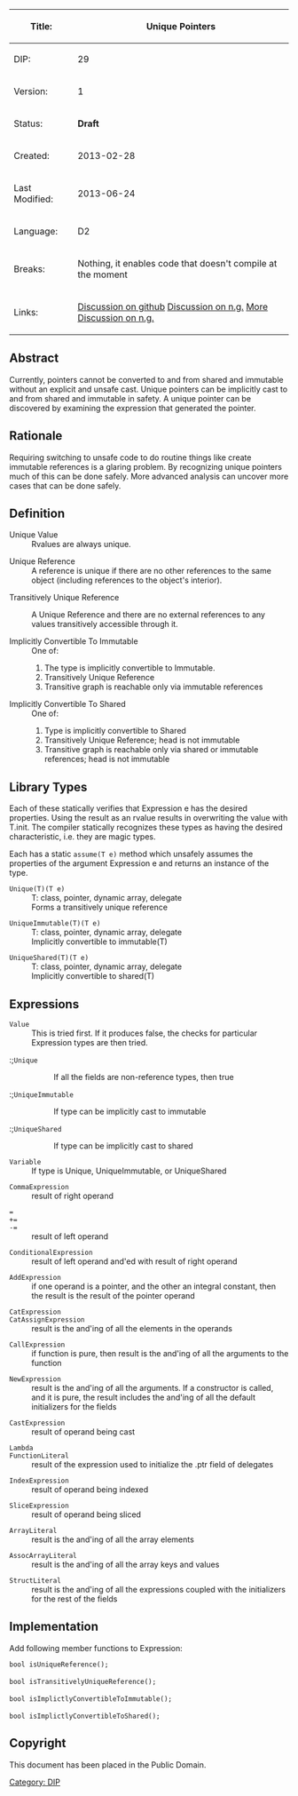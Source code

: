 {| class="wikitable"
!Title:	
!'''Unique Pointers'''
|-
|DIP:	
|29
|-
|Version:
|1
|-
|Status:
|'''Draft'''
|-
|Created:
|2013-02-28
|-
|Last Modified:
|2013-06-24
|-
|Language:
|D2
|-
|Breaks:
|Nothing, it enables code that doesn't compile at the moment
|-
|Links:
|[https://github.com/D-Programming-Language/dmd/pull/1700 Discussion on github]
[http://www.digitalmars.com/d/archives/digitalmars/D/bugs/Issue_8993_New_Implement_unique_references_isolated_memory_44371.html Discussion on n.g.]
[http://www.digitalmars.com/d/archives/digitalmars/D/Immutable_and_unique_in_C_180572.html More Discussion on n.g.]
|}

== Abstract ==
Currently, pointers cannot be converted to and from shared and immutable without an explicit and unsafe cast. Unique pointers can be implicitly cast to and from shared and immutable in safety. A unique pointer can be discovered by examining the expression that generated the pointer.

== Rationale ==
Requiring switching to unsafe code to do routine things like create immutable references is a glaring problem. By recognizing unique pointers much of this can be done safely. More advanced analysis can uncover more cases that can be done safely.

== Definition ==

;Unique Value
:Rvalues are always unique.

;Unique Reference
:A reference is unique if there are no other references to the same object (including references to the object's interior).

;Transitively Unique Reference

:A Unique Reference and there are no external references to any values transitively accessible through it.

;Implicitly Convertible To Immutable
:One of:
:# The type is implicitly convertible to Immutable.
:# Transitively Unique Reference
:# Transitive graph is reachable only via immutable references

; Implicitly Convertible To Shared
:One of:
:# Type is implicitly convertible to Shared
:# Transitively Unique Reference; head is not immutable
:# Transitive graph is reachable only via shared or immutable references; head is not immutable

== Library Types ==

Each of these statically verifies that Expression e has the desired properties.
Using the result as an rvalue results in overwriting the value with T.init.
The compiler statically recognizes these types as having the desired characteristic,
i.e. they are magic types.

Each has a static <tt>assume(T e)</tt> method which unsafely assumes the properties of the argument
Expression e and returns an instance of the type.

;<tt>Unique(T)(T e)</tt>
:T: class, pointer, dynamic array, delegate
:Forms a transitively unique reference

;<tt>UniqueImmutable(T)(T e)</tt>
:T: class, pointer, dynamic array, delegate
:Implicitly convertible to immutable(T)

;<tt>UniqueShared(T)(T e)</tt>
:T: class, pointer, dynamic array, delegate
:Implicitly convertible to shared(T)

== Expressions ==

;<tt>Value</tt>
:This is tried first. If it produces false, the checks for particular Expression types are then tried.

:;<tt>Unique</tt>
::If all the fields are non-reference types, then true

:;<tt>UniqueImmutable</tt>
::If type can be implicitly cast to immutable

:;<tt>UniqueShared</tt>
::If type can be implicitly cast to shared

;<tt>Variable</tt>
:If type is Unique, UniqueImmutable, or UniqueShared

;<tt>CommaExpression</tt>
:result of right operand

;<tt>=</tt>
;<tt>+=</tt>
;<tt>-=</tt>
:result of left operand

;<tt>ConditionalExpression</tt>
:result of left operand and'ed with result of right operand

;<tt>AddExpression</tt>
:if one operand is a pointer, and the other an integral constant, then the result is the result of the pointer operand

;<tt>CatExpression</tt>
;<tt>CatAssignExpression</tt>
:result is the and'ing of all the elements in the operands

;<tt>CallExpression</tt>
:if function is pure, then result is the and'ing of all the arguments to the function

;<tt>NewExpression</tt>
:result is the and'ing of all the arguments. If a constructor is called, and it is pure, the result includes the and'ing of all the default initializers for the fields

;<tt>CastExpression</tt>
:result of operand being cast

;<tt>Lambda</tt>
;<tt>FunctionLiteral</tt>
:result of the expression used to initialize the .ptr field of delegates

;<tt>IndexExpression</tt>
:result of operand being indexed

;<tt>SliceExpression</tt>
:result of operand being sliced

;<tt>ArrayLiteral</tt>
:result is the and'ing of all the array elements

;<tt>AssocArrayLiteral</tt>
:result is the and'ing of all the array keys and values

;<tt>StructLiteral</tt>
:result is the and'ing of all the expressions coupled with the initializers for the rest of the fields


== Implementation ==

Add following member functions to Expression:

 bool isUniqueReference();
 
 bool isTransitivelyUniqueReference();
 
 bool isImplictlyConvertibleToImmutable();
 
 bool isImplictlyConvertibleToShared();

== Copyright ==
This document has been placed in the Public Domain.

[[Category: DIP]]